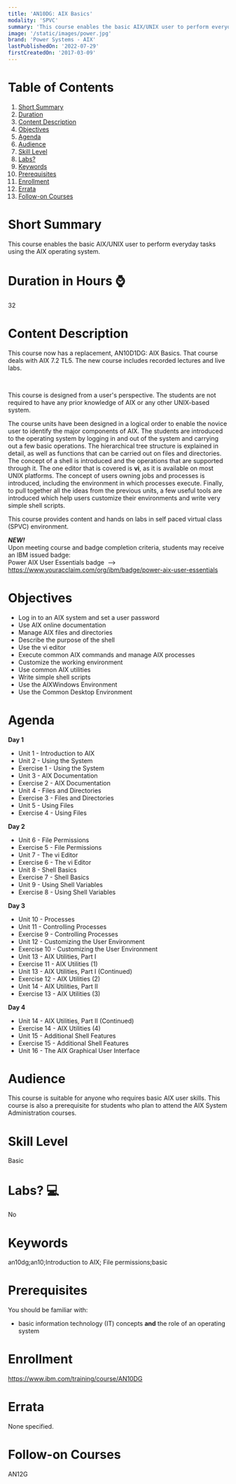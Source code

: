 ```yaml
---
title: 'AN10DG: AIX Basics'
modality: 'SPVC'
summary: 'This course enables the basic AIX/UNIX user to perform everyday tasks using the AIX operating system. '
image: '/static/images/power.jpg'
brand: 'Power Systems - AIX'
lastPublishedOn: '2022-07-29'
firstCreatedOn: '2017-03-09'
---
```

# Table of Contents
1.  [Short Summary](#short-summary)
2.  [Duration](#duration-in-hours-)
3.  [Content Description](#content-description)
4.  [Objectives](#objectives)
5.  [Agenda](#agenda)
6.  [Audience](#audience)
7.  [Skill Level](#skill-level)
8.  [Labs?](#labs-)
9.  [Keywords](#keywords)
10. [Prerequisites](#prerequisites)
11. [Enrollment](#enrollment)
12. [Errata](#errata)
13. [Follow-on Courses](#follow-on-courses)

# Short Summary
This course enables the basic AIX/UNIX user to perform everyday tasks using the AIX operating system. 

# Duration in Hours ⌚
32

# Content Description
This course now has a replacement, AN10D1DG: AIX Basics. That course deals with AIX 7.2 TL5. The new course includes recorded lectures and live labs.

 

This course is designed from a user's perspective. The students are not required to have any prior knowledge of AIX or any other UNIX-based system.

The course units have been designed in a logical order to enable the novice user to identify the major components of AIX. The students are introduced to the operating system by logging in and out of the system and carrying out a few basic operations. The hierarchical tree structure is explained in detail, as well as functions that can be carried out on files and directories. The concept of a shell is introduced and the operations that are supported through it. The one editor that is covered is **vi**, as it is available on most UNIX platforms. The concept of users owning jobs and processes is introduced, including the environment in which processes execute. Finally, to pull together all the ideas from the previous units, a few useful tools are introduced which help users customize their environments and write very simple shell scripts.

This course provides content and hands on labs in self paced virtual class (SPVC) environment.

***NEW!***  
Upon meeting course and badge completion criteria, students may receive an IBM issued badge:  
Power AIX User Essentials badge  --> https://www.youracclaim.com/org/ibm/badge/power-aix-user-essentials



# Objectives
* Log in to an AIX system and set a user password
* Use AIX online documentation
* Manage AIX files and directories
* Describe the purpose of the shell
* Use the vi editor
* Execute common AIX commands and manage AIX processes
* Customize the working environment
* Use common AIX utilities
* Write simple shell scripts
* Use the AIXWindows Environment
* Use the Common Desktop Environment


# Agenda
**Day 1**

* Unit 1 - Introduction to AIX
* Unit 2 - Using the System
* Exercise 1 - Using the System
* Unit 3 - AIX Documentation
* Exercise 2 - AIX Documentation
* Unit 4 - Files and Directories
* Exercise 3 - Files and Directories
* Unit 5 - Using Files
* Exercise 4 - Using Files

**Day 2**

* Unit 6 - File Permissions
* Exercise 5 - File Permissions
* Unit 7 - The vi Editor
* Exercise 6 - The vi Editor
* Unit 8 - Shell Basics
* Exercise 7 - Shell Basics
* Unit 9 - Using Shell Variables
* Exercise 8 - Using Shell Variables

**Day 3**

* Unit 10 - Processes
* Unit 11 - Controlling Processes
* Exercise 9 - Controlling Processes
* Unit 12 - Customizing the User Environment
* Exercise 10 - Customizing the User Environment
* Unit 13 - AIX Utilities, Part I
* Exercise 11 - AIX Utilities (1)
* Unit 13 - AIX Utilities, Part I (Continued)
* Exercise 12 - AIX Utilities (2)
* Unit 14 - AIX Utilities, Part II
* Exercise 13 - AIX Utilities (3)

**Day 4**

* Unit 14 - AIX Utilities, Part II (Continued)
* Exercise 14 - AIX Utilities (4)
* Unit 15 - Additional Shell Features
* Exercise 15 - Additional Shell Features
* Unit 16 - The AIX Graphical User Interface


# Audience
This course is suitable for anyone who requires basic AIX user skills. This course is also a prerequisite for students who plan to attend the AIX System Administration courses.



# Skill Level
Basic               

# Labs? 💻
No

# Keywords
an10dg;an10;Introduction to AIX; File permissions;basic

# Prerequisites
You should be familiar with:


* basic information technology (IT) concepts **and** the role of an operating system


# Enrollment
https://www.ibm.com/training/course/AN10DG

# Errata
None specified.

# Follow-on Courses
AN12G

